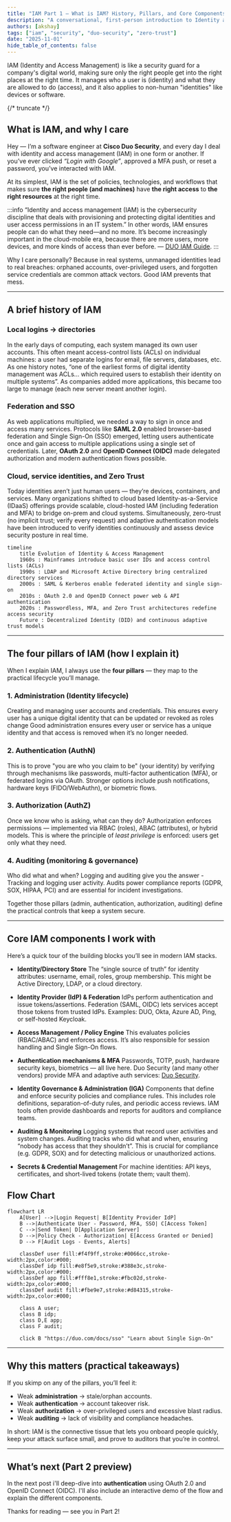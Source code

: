 ```yaml
---
title: "IAM Part 1 — What is IAM? History, Pillars, and Core Components"
description: "A conversational, first-person introduction to Identity and Access Management (IAM) — its history, the four pillars, and the core components you’ll see in modern systems. By a software engineer at Cisco Duo Security."
authors: [akshay]
tags: ["iam", "security", "duo-security", "zero-trust"]
date: "2025-11-01"
hide_table_of_contents: false
---
```


IAM (Identity and Access Management) is like a security guard for a company's digital world, making sure only the right people get into the right places at the right time. It manages who a user is (identity) and what they are allowed to do (access), and it also applies to non-human "identities" like devices or software.

{/* truncate */}

## What is IAM, and why I care

Hey — I’m a software engineer at **Cisco Duo Security**, and every day I deal with identity and access management (IAM) in one form or another. If you’ve ever clicked _“Login with Google”_, approved a MFA push, or reset a password, you’ve interacted with IAM.

At its simplest, IAM is the set of policies, technologies, and workflows that makes sure **the right people (and machines)** have **the right access** to **the right resources** at the right time.

:::info
“Identity and access management (IAM) is the cybersecurity discipline that deals with provisioning and protecting digital identities and user access permissions in an IT system.”
In other words, IAM ensures people can do what they need—and no more. It’s become increasingly important in the cloud-mobile era, because there are more users, more devices, and more kinds of access than ever before. — [DUO IAM Guide](https://duo.com/learn/what-is-identity-and-access-management).
:::

Why I care personally? Because in real systems, unmanaged identities lead to real breaches: orphaned accounts, over-privileged users, and forgotten service credentials are common attack vectors. Good IAM prevents that mess.

---

## A brief history of IAM

### Local logins → directories

In the early days of computing, each system managed its own user accounts. This often meant access-control lists (ACLs) on individual machines: a user had separate logins for email, file servers, databases, etc. As one history notes, “one of the earliest forms of digital identity management was ACLs… which required users to establish their identity on multiple systems”. As companies added more applications, this became too large to manage (each new server meant another login).

### Federation and SSO

As web applications multiplied, we needed a way to sign in once and access many services. Protocols like **SAML 2.0** enabled browser-based federation and Single Sign-On (SSO) emerged, letting users authenticate once and gain access to multiple applications using a single set of credentials. Later, **OAuth 2.0** and **OpenID Connect (OIDC)** made delegated authorization and modern authentication flows possible.

### Cloud, service identities, and Zero Trust

Today identities aren’t just human users — they’re devices, containers, and services. Many organizations shifted to cloud based Identity-as-a-Service (IDaaS) offerings provide scalable, cloud-hosted IAM (including federation and MFA) to bridge on-prem and cloud systems. Simultaneously, zero-trust (no implicit trust; verify every request) and adaptive authentication models have been introduced to verify identities continuously and assess device security posture in real time.

```mermaid
timeline
    title Evolution of Identity & Access Management
    1960s : Mainframes introduce basic user IDs and access control lists (ACLs)
    1990s : LDAP and Microsoft Active Directory bring centralized directory services
    2000s : SAML & Kerberos enable federated identity and single sign-on
    2010s : OAuth 2.0 and OpenID Connect power web & API authentication
    2020s : Passwordless, MFA, and Zero Trust architectures redefine access security
    Future : Decentralized Identity (DID) and continuous adaptive trust models
```

---

## The four pillars of IAM (how I explain it)

When I explain IAM, I always use the **four pillars** — they map to the practical lifecycle you’ll manage.

### 1. Administration (Identity lifecycle)

Creating and managing user accounts and credentials. This ensures every user has a unique digital identity that can be updated or revoked as roles change
Good administration ensures every user or service has a unique identity and that access is removed when it’s no longer needed.

### 2. Authentication (AuthN)

This is to prove "you are who you claim to be" (your identity) by verifying through mechanisms like passwords, multi-factor authentication (MFA), or federated logins via OAuth. Stronger options include push notifications, hardware keys (FIDO/WebAuthn), or biometric flows.

### 3. Authorization (AuthZ)

Once we know who is asking, what can they do? Authorization enforces permissions — implemented via RBAC (roles), ABAC (attributes), or hybrid models. This is where the principle of _least privilege_ is enforced: users get only what they need.

### 4. Auditing (monitoring & governance)

Who did what and when? Logging and auditing give you the answer - Tracking and logging user activity. Audits power compliance reports (GDPR, SOX, HIPAA, PCI) and are essential for incident investigations.

Together those pillars (admin, authentication, authorization, auditing) define the practical controls that keep a system secure.

---

## Core IAM components I work with

Here’s a quick tour of the building blocks you’ll see in modern IAM stacks.

- **Identity/Directory Store**
  The “single source of truth” for identity attributes: username, email, roles, group membership. This might be Active Directory, LDAP, or a cloud directory.

- **Identity Provider (IdP) & Federation**
  IdPs perform authentication and issue tokens/assertions. Federation (SAML, OIDC) lets services accept those tokens from trusted IdPs. Examples: DUO, Okta, Azure AD, Ping, or self-hosted Keycloak.

- **Access Management / Policy Engine**
  This evaluates policies (RBAC/ABAC) and enforces access. It’s also responsible for session handling and Single Sign-On flows.

- **Authentication mechanisms & MFA**
  Passwords, TOTP, push, hardware security keys, biometrics — all live here. Duo Security (and many other vendors) provide MFA and adaptive auth services: [Duo Security](https://duo.com).

- **Identity Governance & Administration (IGA)**
  Components that define and enforce security policies and compliance rules. This includes role definitions, separation-of-duty rules, and periodic access reviews. IAM tools often provide dashboards and reports for auditors and compliance teams.

- **Auditing & Monitoring**
  Logging systems that record user activities and system changes. Auditing tracks who did what and when, ensuring “nobody has access that they shouldn’t”. This is crucial for compliance (e.g. GDPR, SOX) and for detecting malicious or unauthorized actions.

- **Secrets & Credential Management**
  For machine identities: API keys, certificates, and short-lived tokens (rotate them; vault them).

## Flow Chart

```mermaid
flowchart LR
    A[User] -->|Login Request| B[Identity Provider IdP]
    B -->|Authenticate User - Password, MFA, SSO| C[Access Token]
    C -->|Send Token| D[Application Server]
    D -->|Policy Check - Authorization| E[Access Granted or Denied]
    D --> F[Audit Logs - Events, Alerts]

    classDef user fill:#f4f9ff,stroke:#0066cc,stroke-width:2px,color:#000;
    classDef idp fill:#e8f5e9,stroke:#388e3c,stroke-width:2px,color:#000;
    classDef app fill:#fff8e1,stroke:#fbc02d,stroke-width:2px,color:#000;
    classDef audit fill:#fbe9e7,stroke:#d84315,stroke-width:2px,color:#000;

    class A user;
    class B idp;
    class D,E app;
    class F audit;

    click B "https://duo.com/docs/sso" "Learn about Single Sign-On"
```

---

## Why this matters (practical takeaways)

If you skimp on any of the pillars, you’ll feel it:

- Weak **administration** → stale/orphan accounts.
- Weak **authentication** → account takeover risk.
- Weak **authorization** → over-privileged users and excessive blast radius.
- Weak **auditing** → lack of visibility and compliance headaches.

In short: IAM is the connective tissue that lets you onboard people quickly, keep your attack surface small, and prove to auditors that you’re in control.

---

## What’s next (Part 2 preview)

In the next post i'll deep-dive into **authentication** using OAuth 2.0 and OpenID Connect (OIDC). I'll also include an interactive demo of the flow and explain the different components.

Thanks for reading — see you in Part 2!
